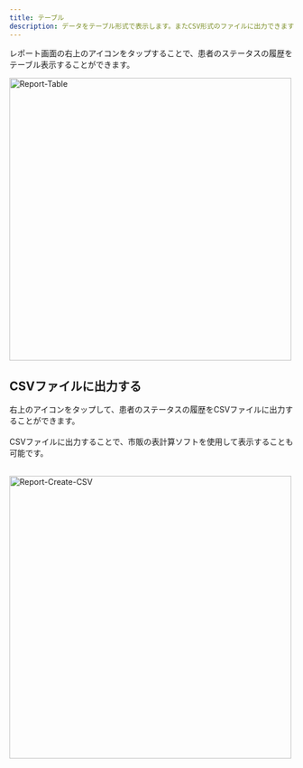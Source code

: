 ```yaml
---
title: テーブル
description: データをテーブル形式で表示します。またCSV形式のファイルに出力できます。
---
```


レポート画面の右上のアイコンをタップすることで、患者のステータスの履歴をテーブル表示することができます。

<Image zoom src="/assets/report/report-table.png" alt="Report-Table" height="500" />

## CSVファイルに出力する

右上のアイコンをタップして、患者のステータスの履歴をCSVファイルに出力することができます。<br></br>
CSVファイルに出力することで、市販の表計算ソフトを使用して表示することも可能です。<br></br>

<Image zoom src="/assets/report/report-create-csv.png" alt="Report-Create-CSV" height="500" />

